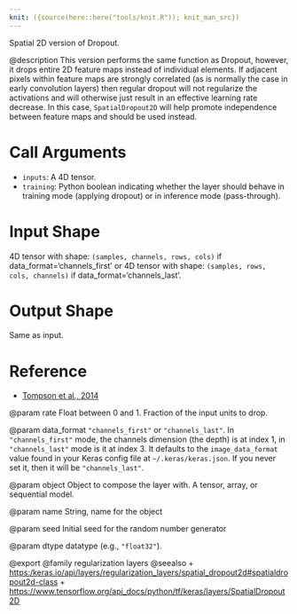 ```yaml
---
knit: ({source(here::here("tools/knit.R")); knit_man_src})
---
```

Spatial 2D version of Dropout.

@description
This version performs the same function as Dropout, however, it drops
entire 2D feature maps instead of individual elements. If adjacent pixels
within feature maps are strongly correlated (as is normally the case in
early convolution layers) then regular dropout will not regularize the
activations and will otherwise just result in an effective learning rate
decrease. In this case, `SpatialDropout2D` will help promote independence
between feature maps and should be used instead.

# Call Arguments
- `inputs`: A 4D tensor.
- `training`: Python boolean indicating whether the layer
    should behave in training mode (applying dropout)
    or in inference mode (pass-through).

# Input Shape
4D tensor with shape: `(samples, channels, rows, cols)` if
    data_format='channels_first'
or 4D tensor with shape: `(samples, rows, cols, channels)` if
    data_format='channels_last'.

# Output Shape
Same as input.

# Reference
- [Tompson et al., 2014](https://arxiv.org/abs/1411.4280)

@param rate
Float between 0 and 1. Fraction of the input units to drop.

@param data_format
`"channels_first"` or `"channels_last"`.
In `"channels_first"` mode, the channels dimension (the depth)
is at index 1, in `"channels_last"` mode is it at index 3.
It defaults to the `image_data_format` value found in your
Keras config file at `~/.keras/keras.json`.
If you never set it, then it will be `"channels_last"`.

@param object
Object to compose the layer with. A tensor, array, or sequential model.

@param name
String, name for the object

@param seed
Initial seed for the random number generator

@param dtype
datatype (e.g., `"float32"`).

@export
@family regularization layers
@seealso
+ <https:/keras.io/api/layers/regularization_layers/spatial_dropout2d#spatialdropout2d-class>
+ <https://www.tensorflow.org/api_docs/python/tf/keras/layers/SpatialDropout2D>
